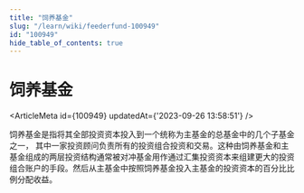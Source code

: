 ```yaml
---
title: "饲养基金"
slug: "/learn/wiki/feederfund-100949"
id: "100949"
hide_table_of_contents: true
---
```



# 饲养基金

<ArticleMeta id={100949} updatedAt={'2023-09-26 13:58:51'} />
<div className='border-solid border-b border-t-0 my-4 border-[var(--ifm-color-gray-300)]' />

饲养基金是指将其全部投资资本投入到一个统称为主基金的总基金中的几个子基金之一， 其中一家投资顾问负责所有的投资组合投资和交易。这种由饲养基金和主基金组成的两层投资结构通常被对冲基金用作通过汇集投资资本来组建更大的投资组合账户的手段。然后从主基金中按照饲养基金投入主基金的投资资本的百分比比例分配收益。
